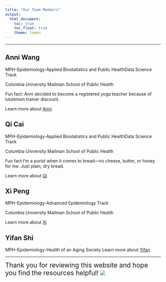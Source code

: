 ```yaml
---
title: "Our Team Members"
output: 
  html_document:
    toc: true
    toc_float: true
    theme: lumen
---
```


----------------

## **Anni Wang**
MPH-Epidemiology-Applied Biostatistics and Public HealthData Science Track

Columbia University Mailman School of Public Health

Fun fact: Anni decided to become a registered yoga teacher because of lululemon trainer discount.

Learn more about [Anni](https://aw2468.github.io/)

## **Qi Cai**
MPH-Epidemiology-Applied Biostatistics and Public HealthData Science Track

Columbia University Mailman School of Public Health

Fun fact:I’m a purist when it comes to bread—no cheese, butter, or honey for me. Just plain, dry bread.

Learn more about [Qi](https://cathy237-cq.github.io)

## **Xi Peng**
MPH-Epidemiology-Advanced Epidemiology Track

Columbia University Mailman School of Public Health

Learn more about [Xi](https://xiii11.github.io/)

## **Yifan Shi**
MPH-Epidemiology-Health of an Aging Society
Learn more about [Yifan](https://11fan5.github.io/yifan.github.io/)

---

<span style="font-size: 1.5em;"> Thank you for reviewing this website and hope you find the resources helpful!
![](Pics/giphy (1).webp)